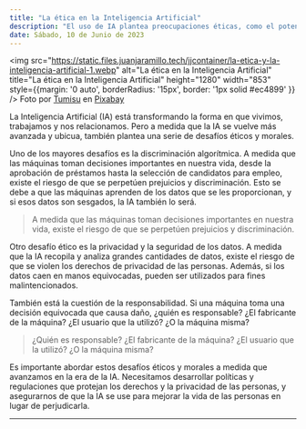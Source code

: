 ```yaml
---
title: "La ética en la Inteligencia Artificial"
description: "El uso de IA plantea preocupaciones éticas, como el potencial uso indebido y la responsabilidad en caso de daño. Se necesitan políticas y regulaciones que protejan los derechos y la privacidad de las personas para garantizar que la IA se utilice para mejorar la vida de las personas y no para dañarlas."
date: Sábado, 10 de Junio de 2023
---
```


<img src="https://static.files.juanjaramillo.tech/jjcontainer/la-etica-y-la-inteligencia-artificial-1.webp" alt="La ética en la Inteligencia Artificial" title="La ética en la Inteligencia Artificial" height="1280" width="853" style={{margin: '0 auto', borderRadius: '15px', border: '1px solid #ec4899' }} />
Foto por [Tumisu](https://pixabay.com/users/tumisu-148124/) en [Pixabay](https://pixabay.com/photos/ethics-right-wrong-ethical-moral-2991600/)

La Inteligencia Artificial (IA) está transformando la forma en que vivimos, trabajamos y nos relacionamos. Pero a medida que la IA se vuelve más avanzada y ubicua, también plantea una serie de desafíos éticos y morales.

Uno de los mayores desafíos es la discriminación algorítmica. A medida que las máquinas toman decisiones importantes en nuestra vida, desde la aprobación de préstamos hasta la selección de candidatos para empleo, existe el riesgo de que se perpetúen prejuicios y discriminación. Esto se debe a que las máquinas aprenden de los datos que se les proporcionan, y si esos datos son sesgados, la IA también lo será.

> A medida que las máquinas toman decisiones importantes en nuestra vida, existe el riesgo de que se perpetúen prejuicios y discriminación.

Otro desafío ético es la privacidad y la seguridad de los datos. A medida que la IA recopila y analiza grandes cantidades de datos, existe el riesgo de que se violen los derechos de privacidad de las personas. Además, si los datos caen en manos equivocadas, pueden ser utilizados para fines malintencionados.

También está la cuestión de la responsabilidad. Si una máquina toma una decisión equivocada que causa daño, ¿quién es responsable? ¿El fabricante de la máquina? ¿El usuario que la utilizó? ¿O la máquina misma?

> ¿Quién es responsable? ¿El fabricante de la máquina? ¿El usuario que la utilizó? ¿O la máquina misma?

Es importante abordar estos desafíos éticos y morales a medida que avanzamos en la era de la IA. Necesitamos desarrollar políticas y regulaciones que protejan los derechos y la privacidad de las personas, y asegurarnos de que la IA se use para mejorar la vida de las personas en lugar de perjudicarla.

---